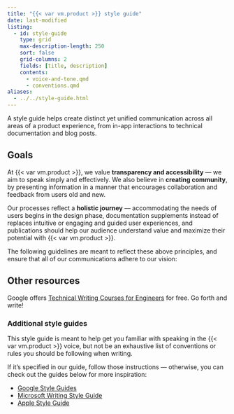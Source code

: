 ```yaml
---
title: "{{< var vm.product >}} style guide"
date: last-modified
listing:
  - id: style-guide
    type: grid
    max-description-length: 250
    sort: false
    grid-columns: 2
    fields: [title, description]
    contents:
      - voice-and-tone.qmd
      - conventions.qmd
aliases:
  - ../../style-guide.html
---
```


A style guide helps create distinct yet unified communication across all areas of a product experience, from in-app interactions to technical documentation and blog posts. 

## Goals
At {{< var vm.product >}}, we value **transparency and accessibility** — we aim to speak simply and effectively. We also believe in **creating community**, by presenting information in a manner that encourages collaboration and feedback from users old and new. 

Our processes reflect a **holistic journey** — accommodating the needs of users begins in the design phase, documentation supplements instead of replaces intuitive or engaging and guided user experiences, and publications should help our audience understand value and maximize their potential with {{< var vm.product >}}. 

The following guidelines are meant to reflect these above principles, and ensure that all of our communications adhere to our vision:

:::{#style-guide}
:::

## Other resources
Google offers [Technical Writing Courses for Engineers](https://developers.google.com/tech-writing) for free. Go forth and write! 

### Additional style guides
This style guide is meant to help get you familiar with speaking in the {{< var vm.product >}} voice, but not be an exhaustive list of conventions or rules you should be following when writing. 

If it’s specified in our guide, follow those instructions — otherwise, you can check out the guides below for more inspiration:

- [Google Style Guides](https://google.github.io/styleguide/)
- [Microsoft Writing Style Guide](https://learn.microsoft.com/en-us/style-guide/welcome/)
- [Apple Style Guide](https://support.apple.com/en-au/guide/applestyleguide/welcome/web)

